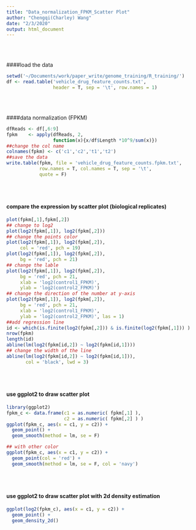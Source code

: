 ```yaml
---
title: "Data_normalization_FPKM_Scatter Plot"
author: "Chengqi(Charley) Wang"
date: "2/3/2020"
output: html_document
---
```

<br/><br/>

####load the data
```r
setwd('~/Documents/work/paper_write/genome_training/R_training/')
df <- read.table('vehicle_drug_feature_counts.txt',
                 header = T, sep = '\t', row.names = 1)
```
<br/><br/>

####data normalization (FPKM) 
```r
dfReads <- df[,6:9]
fpkm    <- apply(dfReads, 2, 
                 function(x){x/df$Length *10^9/sum(x)})
##change the col name
colnames(fpkm) <- c('c1','c2','t1','t2')
##save the data
write.table(fpkm, file = 'vehicle_drug_feature_counts.fpkm.txt',
            row.names = T, col.names = T, sep = '\t',
            quote = F)
```
<br/><br/>

#### compare the expression by scatter plot (biological replicates)
```r
plot(fpkm[,1],fpkm[,2])
## change to log2
plot(log2(fpkm[,1]), log2(fpkm[,2]))
## change the points color 
plot(log2(fpkm[,1]), log2(fpkm[,2]),
     col = 'red', pch = 19)
plot(log2(fpkm[,1]), log2(fpkm[,2]),
     bg = 'red', pch = 21)
## change the lable
plot(log2(fpkm[,1]), log2(fpkm[,2]),
     bg = 'red', pch = 21,
     xlab = 'log2(control1_FPKM)',
     ylab = 'log2(control2_FPKM)')
## change the direction of the number at y-axis
plot(log2(fpkm[,1]), log2(fpkm[,2]),
     bg = 'red', pch = 21,
     xlab = 'log2(control1_FPKM)',
     ylab = 'log2(control2_FPKM)', las = 1)
##add regression line
id <- which(is.finite(log2(fpkm[,2])) & is.finite(log2(fpkm[,1])) )
nrow(fpkm)
length(id)
abline(lm(log2(fpkm[id,2]) ~ log2(fpkm[id,1])))
## change the width of the line 
abline(lm(log2(fpkm[id,2]) ~ log2(fpkm[id,1])),
       col = 'black', lwd = 3)
```
<br/><br/>

#### use ggplot2 to draw scatter plot
```r
library(ggplot2)
fpkm_c <- data.frame(c1 = as.numeric( fpkm[,1] ),
                     c2 = as.numeric( fpkm[,2] ) )
ggplot(fpkm_c, aes(x = c1, y = c2)) +
  geom_point() +
  geom_smooth(method = lm, se = F)

## with other color 
ggplot(fpkm_c, aes(x = c1, y = c2)) +
  geom_point(col = 'red') +
  geom_smooth(method = lm, se = F, col = 'navy')
```
<br/><br/>

#### use ggplot2 to draw scatter plot with 2d density estimation
```r
ggplot(log2(fpkm_c), aes(x = c1, y = c2)) +
  geom_point() +
  geom_density_2d()
```

